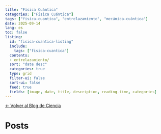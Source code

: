 ```yaml
---
title: "Física Cuántica"
categories: ["Física Cuántica"]
tags: ["fisica-cuantica", "entrelazamiento", "mecánica-cuántica"]
date: 2025-09-14
lang: es
toc: false
listing:
  id: "fisica-cuantica-listing"
  include: 
    tags: ["fisica-cuantica"]
  contents:  
  - entrelazamiento/
  sort: "date desc"
  categories: true
  type: grid
  filter-ui: false
  sort-ui: false
  feed: true
  fields: [image, date, title, description, reading-time, categories]
---
```


[← Volver al Blog de Ciencia](../index.qmd)

# Posts

:::{#fisica-cuantica-listing}

:::